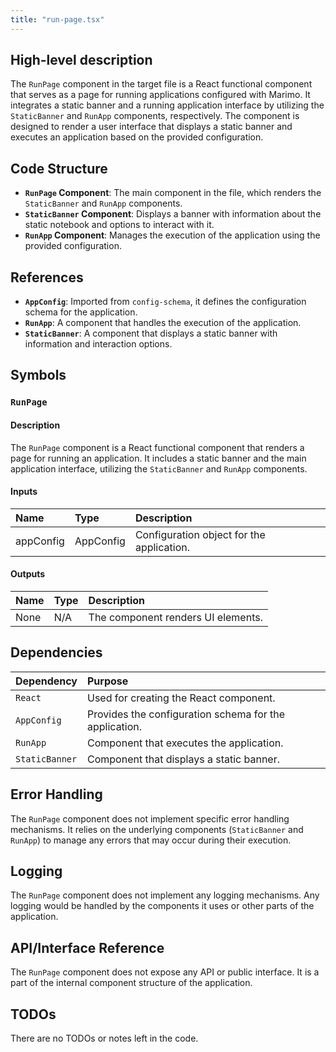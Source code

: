```yaml
---
title: "run-page.tsx"
---
```


## High-level description

The `RunPage` component in the target file is a React functional component that serves as a page for running applications configured with Marimo. It integrates a static banner and a running application interface by utilizing the `StaticBanner` and `RunApp` components, respectively. The component is designed to render a user interface that displays a static banner and executes an application based on the provided configuration.

## Code Structure

- **`RunPage` Component**: The main component in the file, which renders the `StaticBanner` and `RunApp` components.
- **`StaticBanner` Component**: Displays a banner with information about the static notebook and options to interact with it.
- **`RunApp` Component**: Manages the execution of the application using the provided configuration.

## References

- **`AppConfig`**: Imported from `config-schema`, it defines the configuration schema for the application.
- **`RunApp`**: A component that handles the execution of the application.
- **`StaticBanner`**: A component that displays a static banner with information and interaction options.

## Symbols

### `RunPage`
#### Description
The `RunPage` component is a React functional component that renders a page for running an application. It includes a static banner and the main application interface, utilizing the `StaticBanner` and `RunApp` components.

#### Inputs
| Name      | Type      | Description                          |
|:----------|:----------|:-------------------------------------|
| appConfig | AppConfig | Configuration object for the application. |

#### Outputs
| Name | Type | Description |
|:-----|:-----|:------------|
| None | N/A  | The component renders UI elements. |

## Dependencies

| Dependency | Purpose |
|:-----------|:--------|
| `React`    | Used for creating the React component. |
| `AppConfig` | Provides the configuration schema for the application. |
| `RunApp`   | Component that executes the application. |
| `StaticBanner` | Component that displays a static banner. |

## Error Handling

The `RunPage` component does not implement specific error handling mechanisms. It relies on the underlying components (`StaticBanner` and `RunApp`) to manage any errors that may occur during their execution.

## Logging

The `RunPage` component does not implement any logging mechanisms. Any logging would be handled by the components it uses or other parts of the application.

## API/Interface Reference

The `RunPage` component does not expose any API or public interface. It is a part of the internal component structure of the application.

## TODOs

There are no TODOs or notes left in the code.